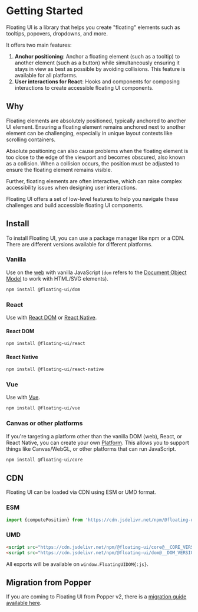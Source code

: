 
# Getting Started

Floating UI is a library that helps you create "floating"
elements such as tooltips, popovers, dropdowns, and more.

<CircleImage name="intro" inline={introInline} />

It offers two main features:

1. **Anchor positioning**: Anchor a floating element (such as a
   tooltip) to another element (such as a button) while
   simultaneously ensuring it stays in view as best as possible
   by avoiding collisions. This feature is available for all
   platforms.
2. **User interactions for React**: Hooks and components for
   composing interactions to create accessible floating UI
   components.

## Why

Floating elements are absolutely positioned, typically anchored
to another UI element. Ensuring a floating element remains
anchored next to another element can be challenging, especially
in unique layout contexts like scrolling containers.

Absolute positioning can also cause problems when the floating
element is too close to the edge of the viewport and becomes
obscured, also known as a collision. When a collision occurs, the
position must be adjusted to ensure the floating element remains
visible.

Further, floating elements are often interactive, which can raise
complex accessibility issues when designing user interactions.

Floating UI offers a set of low-level features to help you
navigate these challenges and build accessible floating UI
components.

## Install

To install Floating UI, you can use a package manager like npm or
a CDN. There are different versions available for different
platforms.

### Vanilla

Use on the [web](/docs/computePosition) with vanilla JavaScript
(`dom` refers to the
[Document Object Model](https://developer.mozilla.org/en-US/docs/Web/API/Document_Object_Model)
to work with HTML/SVG elements).

```bash
npm install @floating-ui/dom
```

### React

Use with [React DOM](/docs/react) or
[React Native](/docs/react-native).

#### React DOM

```bash
npm install @floating-ui/react
```

#### React Native

```bash
npm install @floating-ui/react-native
```

### Vue

Use with [Vue](/docs/vue).

```bash
npm install @floating-ui/vue
```

### Canvas or other platforms

If you're targeting a platform other than the vanilla DOM (web),
React, or React Native, you can create your own
[Platform](/docs/platform). This allows you to support things
like Canvas/WebGL, or other platforms that can run JavaScript.

```bash
npm install @floating-ui/core
```

## CDN

Floating UI can be loaded via CDN using ESM or UMD format.

### ESM

```js
import {computePosition} from 'https://cdn.jsdelivr.net/npm/@floating-ui/dom@__DOM_VERSION__/+esm';
```

### UMD

```html
<script src="https://cdn.jsdelivr.net/npm/@floating-ui/core@__CORE_VERSION__"></script>
<script src="https://cdn.jsdelivr.net/npm/@floating-ui/dom@__DOM_VERSION__"></script>
```

All exports will be available on `window.FloatingUIDOM{:js}`.

## Migration from Popper

If you are coming to Floating UI from Popper v2, there is a
[migration guide available here](/docs/migration).
